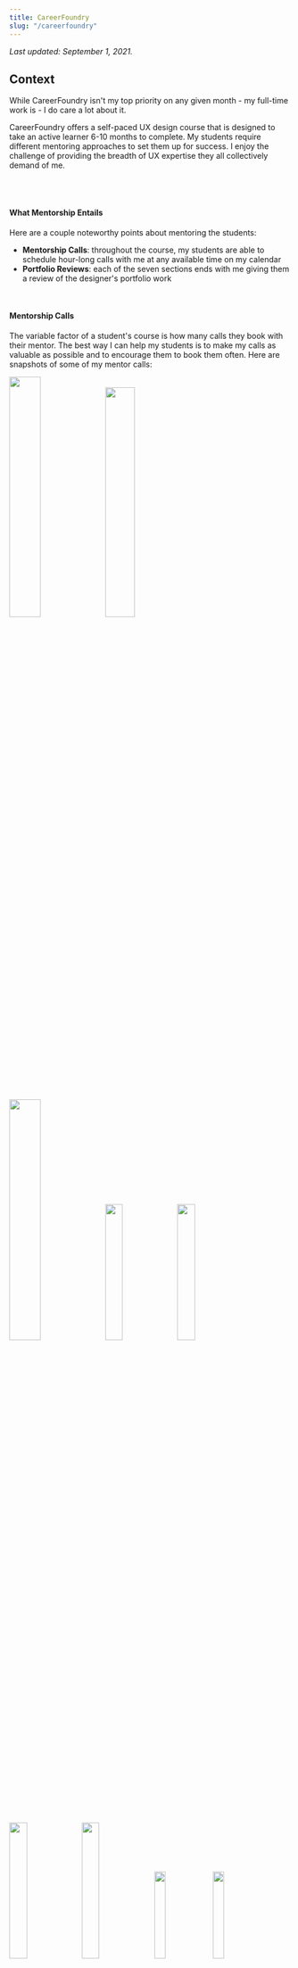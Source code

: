 ```yaml
---
title: CareerFoundry
slug: "/careerfoundry"
---
```


_Last updated: September 1, 2021._

## Context

While CareerFoundry isn't my top priority on any given month - my full-time work is - I do care a lot about it.

CareerFoundry offers a self-paced UX design course that is designed to take an active learner 6-10 months to complete. My students require different mentoring approaches to set them up for success. I enjoy the challenge of providing the breadth of UX expertise they all collectively demand of me.

<br />

<center>
  <object type="image/svg+xml" data="./DemandABreadthOfUXExpertiseAndPersonalization.svg"></object>
</center>

<br />

#### What Mentorship Entails

Here are a couple noteworthy points about mentoring the students:

- **Mentorship Calls**: throughout the course, my students are able to schedule hour-long calls with me at any available time on my calendar
- **Portfolio Reviews**: each of the seven sections ends with me giving them a review of the designer's portfolio work

<br />

#### Mentorship Calls
The variable factor of a student's course is how many calls they book with their mentor. The best way I can help my students is to make my calls as valuable as possible and to encourage them to book them often. Here are snapshots of some of my mentor calls:

<!-- 33.33 - 3
25 - 4
20 - 5
16.665 - 6
14.285 - 7
12.5 - 8 -->

<img src="https://i.imgur.com/c1SHwWg.png" width="33.25%" height="auto" />
<img src="https://i.imgur.com/E0qzcuC.png?1" width="32.5%" height="auto" />
<img src="https://i.imgur.com/fhR8KmS.png" width="33.25%" height="auto" />
<img src="https://i.imgur.com/ik7Ov0o.png?1" width="25%" height="auto" />
<img src="https://i.imgur.com/aOuzroY.png?1" width="25%" height="auto" />
<img src="https://i.imgur.com/2TdvQ05.png?1" width="25%" height="auto" />
<img src="https://i.imgur.com/dJX2Brz.png" width="25%" height="auto" />
<img src="https://i.imgur.com/ATQgRVa.png?1" width="20%" height="auto" />
<img src="https://i.imgur.com/YcT09wQ.png?1" width="20%" height="auto" />
<img src="https://i.imgur.com/XJph3XS.png?1" width="20%" height="auto" />
<img src="https://i.imgur.com/d0znnBB.png" width="20%" height="auto" />
<img src="https://i.imgur.com/yldDG9W.png?1" width="20%" height="auto" />

<br />
<br />

#### Portfolio Reviews

<br />

<center>
  <object type="image/svg+xml" data="./OverviewOfMyPortfolioReviews.svg"></object>
</center>

<br />

#### Summary of My Mentorship
From September, 2020 to July, 2021 in my off hours I logged over 300 hours of design mentorship.

<br />

<center>
  <object type="image/svg+xml" data="./MyMentorshipActivity.svg"></object>
</center>

<br />

## Desired Outcomes As a UX Mentor

Over my time as a mentor, I want my students to achieve continually:

1. Higher course completion rates
2. Shorter times until their first job offer
3. Higher hiring rates
4. Higher starting salaries

<br />

## My Process

For the first eight months I just treated my design mentorship like an off-hours side gig, doing nothing more than gradual improvements to quality of my calls with my students. My process has completely improved since July, 2021, and I have a running article series called _Applying Statistical Process Control to My UX Mentorship_. See a breakdown of the data:
  - <a href="/applying-statistical-process-control-to-my-ux-mentorship-part-1">Part 1</a>
  - Part 2 (Coming Soon)

On a monthly basis, I have my CareerFoundry invoice items transcribed into a spreadsheet where I can extrapolate data for student progress and monitor the impact of improvements I make to my mentorship system. My process is yielding ever more impactful results as I optimize my process.

<br />

#### My Mentorship Calls

Here are the calls I recommend to all my students.

<img src="https://i.imgur.com/JSy1MtB.png" width="100%" height="auto" />

<br />

I keep track of which calls each of my students have had.

<img src="https://i.imgur.com/PKS21JF.png" width="100%" height="auto" />

<br />
<br />

#### Copy Work Done On Calls With Students

Here is one example of an effective exercise that designers <a href="https://learnui.design/blog/5-practical-exercises-learn-ui-design-free.html" target="default">advocate</a> for improving design skills - mimicing the masters to understand their technique. It's an exercise I help my students get accustomed to.

<br />

##### Duolingo

<br />

<img src="./ExcitedGreen.svg" width="25%" height="auto" />
<img src="./ExcitedBlue.svg" width="25%" height="auto" />
<img src="./ExcitedRed.svg" width="25%" height="auto" />
<img src="./ExcitedPurple.svg" width="25%" height="auto" />
<img src="./Green.svg" width="12.5%" height="auto" />
<img src="./AngryGreen.svg" width="12.5%" height="auto" />
<img src="./Blue.svg" width="12.5%" height="auto" />
<img src="./AngryBlue.svg" width="12.5%" height="auto" />
<img src="./Red.svg" width="12.5%" height="auto" />
<img src="./AngryRed.svg" width="12.5%" height="auto" />
<img src="./Purple.svg" width="12.5%" height="auto" />
<img src="./AngryPurple.svg" width="12.5%" height="auto" />

<br />
<br />

| Original | Copy |
| -- | -- |
| <img src="https://i.imgur.com/ivjtKuT.png" width="95%" height="auto" /> | <img src="https://i.imgur.com/7u41teY.png" width="98%" height="auto" /> |

<br />
<br />

<img src="./GreenTravelOwl.svg" width="22%" height="auto" />
<img src="./WhiteTravelOwl.svg" width="22%" height="auto" />
<img src="./GreenAstrobird.svg" width="28%" height="auto" />
<img src="./WhiteAstrobird.svg" width="28%" height="auto" />

<br />
<br />

## My Mentorship Results Thus Far

**I won't have good data for student hiring metrics until the beginning of 2022**, because CF grads typically take up to 6 months to get hired in a UX-related role. Even when I do start getting good data on this, those statistics will be based on my mentorship process from 2020. It will take at least a year to see the results of my mentorship process today.

I _can_ prove, however, that my process is yielding ever more impactful results. See a breakdown of the data in my ongoing article series, **_Applying Statistical Process Control to My UX Mentorship_**:
  - <a href="/applying-statistical-process-control-to-my-ux-mentorship-part-1">Part 1</a>
  - Part 2 (Coming Soon)

<br />

#### Examples of Student Product Design Work
<br />

##### TATO (UX Process and Storytelling)

<iframe
  width="100%"
  height="550px"
  src="https://www.youtube.com/embed/aVX8IPZ8Foc"
  title="YouTube video player"
  frameBorder="0"
  allow="accelerometer; autoplay; clipboard-write; encrypted-media; gyroscope; picture-in-picture"
  allowFullScreen
></iframe>

<br />
<br />

##### RADSURF (UI/ UX)

I was heavily involved with this one.

Click through the <a href="https://www.figma.com/proto/4uIh2KVdYPZjX0Z64OLkcX/RadSurf?node-id=541%3A8263&scaling=scale-down&page-id=0%3A1&starting-point-node-id=541%3A8263" target="default">prototype</a>. (The blue boxes that appear on a click are where you can navigate to new screens.)

<br />

<a href="https://www.figma.com/proto/4uIh2KVdYPZjX0Z64OLkcX/RadSurf?node-id=541%3A8263&scaling=scale-down&page-id=0%3A1&starting-point-node-id=541%3A8263" target="default">
  <img src="Sign Up.png" width="33%" height="auto" /> <img src="Favorites.png" width="33%" height="auto" /> <img src="Explore.png" width="33%" height="auto" />
</a>

<br />
<br />

## Personal Reflection

#### I really enjoy this is the kind of side gig.
I love the opportunity to hone my skills through teaching. I enjoy expanding my network with up-and-coming designers, many of whom will eventually amount to great ones. I love autonomous work. I am in my _element_ innovating with new creations and I get an outlet for that helping my students on their portfolio pieces. None of this was particularly revelatory, though, so I'll expound on my other main takeaways.

<br />

#### I love applying statistical process control to my work.
This was the first time where I've taken a studied and disciplined approach to applying SPC principles I read about to a project. I've been amazed with the outcomes it facilitates. Wherever possible moving forward, for the projects I care about I want to track data and visualize it on a routinely-referenced dashboard.

I've come away from the insights gathered in part <a href="/applying-statistical-process-control-to-my-ux-mentorship-part-1">1</a> of my SPC article series with a few key takeaways.


##### a. The Impact of a Dashboard

Having a dashboard give me the most actionable data (_that I've figured out thus far_) has done more to (1) inform me of where I can improve my process and (2) consider _how_ I might improve my process... than a scrum master or manager could, I believe.


##### b. Data Analytics as a Key Companion Feedback Loop to User Research

As a long-time UX practitioner - mostly of early-stage products - I've associated improved outcomes more with a qualitative feedback loop between users and designers engaging with each other directly. And yet... most of the measurable improvements to my mentorship approach have been **in response to quantitative metrics** and have been **invisible to the students**. _Data_ insights prompted actions that, for the most part, could not have been easily (or even _possibly_) detected through user research. Also, the optimizations I have made so far have for the most part flown under the students' radars. For example:
  - I really doubt my women students have thought of themselves as less assertive and, yet, telling them to be more assertive in utilizing my available time did result in them doing so.
  - My students could not have told me that when they book calls with me and what days they most often schedule with me the way the data does. Also, I'm sure they didn't notice when Monday availability dropped and Wednesday / Thursday availability increased on my schedule. Regardless, this resulted in their booking more calls with me.
  - I'm sure that if I were to ask my students on which month they guess I had compiled a spreadsheet of all the data I have surrounding our mentorship engagement in order to track our progress, they would not know. And yet, it has had measurable improvements on my results and _their_ course outcomes.


##### c. Translating Design to Business Outcomes

**SPC is the best way I know (post launch) to define a system of continuous improvement and translate design into improved business outcomes.** Thus far in my career, I've focused primarily on designing and launching new products. In that context, it's easy to say how design translates to business outcomes. I haven't had as good of an explanation to executives of mature businesses how design translates to more profitable businesses or why design should have a seat at the executive table. Now I can more easily associate metrics to product and service design work.

<br />
